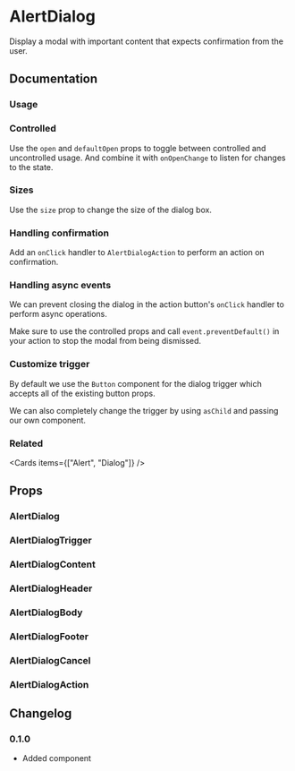 
# AlertDialog

Display a modal with important content that expects confirmation from the user.

## Documentation

### Usage

<Demo component="alert-dialog/usage" />

### Controlled

Use the `open` and `defaultOpen` props to toggle between controlled and uncontrolled usage. And combine it with `onOpenChange` to listen for changes to the state.

<Demo component="alert-dialog/controlled-usage" meta="{19}" />

### Sizes

Use the `size` prop to change the size of the dialog box.

<Demo component="alert-dialog/size-usage" meta="/size={size}/" />

### Handling confirmation

Add an `onClick` handler to `AlertDialogAction` to perform an action on confirmation.

<Demo component="alert-dialog/confirmation-usage" meta="{44}" />

### Handling async events

We can prevent closing the dialog in the action button's `onClick` handler to perform async operations.

Make sure to use the controlled props and call `event.preventDefault()` in your action to stop the modal from being dismissed.

<Demo component="alert-dialog/async-usage" />

### Customize trigger

By default we use the `Button` component for the dialog trigger which accepts all of the existing button props.

We can also completely change the trigger by using `asChild` and passing our own component.

<Demo component="alert-dialog/trigger-usage" />

### Related

<Cards items={["Alert", "Dialog"]} />

## Props

### AlertDialog

<PropsTable component="AlertDialog" />

### AlertDialogTrigger

<PropsTable component="AlertDialogTrigger" />

### AlertDialogContent

<PropsTable component="AlertDialogContent" />

### AlertDialogHeader

<PropsTable component="AlertDialogHeader" />

### AlertDialogBody

<PropsTable component="AlertDialogBody" />

### AlertDialogFooter

<PropsTable component="AlertDialogFooter" />

### AlertDialogCancel

<PropsTable component="AlertDialogCancel" />

### AlertDialogAction

<PropsTable component="AlertDialogAction" />

## Changelog

### 0.1.0

- Added component
